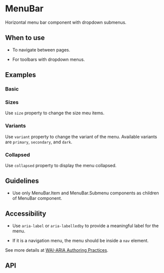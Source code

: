 
<Meta of={MenuBar} />

# MenuBar

Horizontal menu bar component with dropdown submenus.

## When to use

- To navigate between pages.

- For toolbars with dropdown menus.

## Examples

### Basic

<Canvas of={Basic} />

### Sizes

Use `size` property to change the size meu items.

<Canvas of={Size} />

### Variants

Use `variant` property to change the variant of the menu. Available variants are `primary`, `secondary`, and `dark`.

<Canvas of={Variant} />

### Collapsed

Use `collapsed` property to display the menu collapsed.

<Canvas of={Collapsed} />

## Guidelines

- Use only MenuBar.Item and MenuBar.Submenu components as children of MenuBar component.

## Accessibility

- Use `aria-label` or `aria-labelledby` to provide a meaningful label for the menu.

- If it is a navigation menu, the menu should be inside a `nav` element.

See more details at [WAI-ARIA Authoring Practices](https://www.w3.org/WAI/ARIA/apg/patterns/menubar/).

## API

<ArgTypes />
